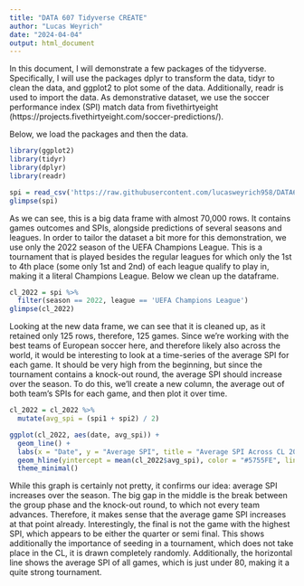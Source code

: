 ```yaml
---
title: "DATA 607 Tidyverse CREATE"
author: "Lucas Weyrich"
date: "2024-04-04"
output: html_document
---
```

In this document, I will demonstrate a few packages of the tidyverse.
Specifically, I will use the packages dplyr to transform the data, tidyr to clean the data, and ggplot2 to plot some of the data. Additionally, readr is used to import the data.
As demonstrative dataset, we use the soccer performance index (SPI) match data from fivethirtyeight (https://projects.fivethirtyeight.com/soccer-predictions/). 

Below, we load the packages and then the data.
```r
library(ggplot2)
library(tidyr)
library(dplyr)
library(readr)

spi = read_csv('https://raw.githubusercontent.com/lucasweyrich958/DATA607/main/spi_matches.csv')
glimpse(spi)
```
As we can see, this is a big data frame with almost 70,000 rows. It contains games outcomes and SPIs, alongside predictions of several seasons and leagues. In order to tailor the dataset a bit more for this demonstration, we use only the 2022 season of the UEFA Champions League. This is a tournament that is played besides the regular leagues for which only the 1st to 4th place (some only 1st and 2nd) of each league qualify to play in, making it a literal Champions League. Below we clean up the dataframe.

```r
cl_2022 = spi %>%
  filter(season == 2022, league == 'UEFA Champions League')
glimpse(cl_2022)
```
Looking at the new data frame, we can see that it is cleaned up, as it retained only 125 rows, therefore, 125 games. Since we're working with the best teams of European soccer here, and therefore likely also across the world, it would be interesting to look at a time-series of the average SPI for each game. It should be very high from the beginning, but since the tournament contains a knock-out round, the average SPI should increase over the season. To do this, we'll create a new column, the average out of both team's SPIs for each game, and then plot it over time.
```r
cl_2022 = cl_2022 %>%
  mutate(avg_spi = (spi1 + spi2) / 2)

ggplot(cl_2022, aes(date, avg_spi)) +
  geom_line() +
  labs(x = "Date", y = "Average SPI", title = "Average SPI Across CL 2022/23 Season") +
  geom_hline(yintercept = mean(cl_2022$avg_spi), color = "#5755FE", linetype = "dashed") +
  theme_minimal()
```

While this graph is certainly not pretty, it confirms our idea: average SPI increases over the season. The big gap in the middle is the break between the group phase and the knock-out round, to which not every team advances. Therefore, it makes sense that the average game SPI increases at that point already. Interestingly, the final is not the game with the highest SPI, which appears to be either the quarter or semi final. This shows additionally the importance of seeding in a tournament, which does not take place in the CL, it is drawn completely randomly. Additionally, the horizontal line shows the average SPI of all games, which is just under 80, making it a quite strong tournament.